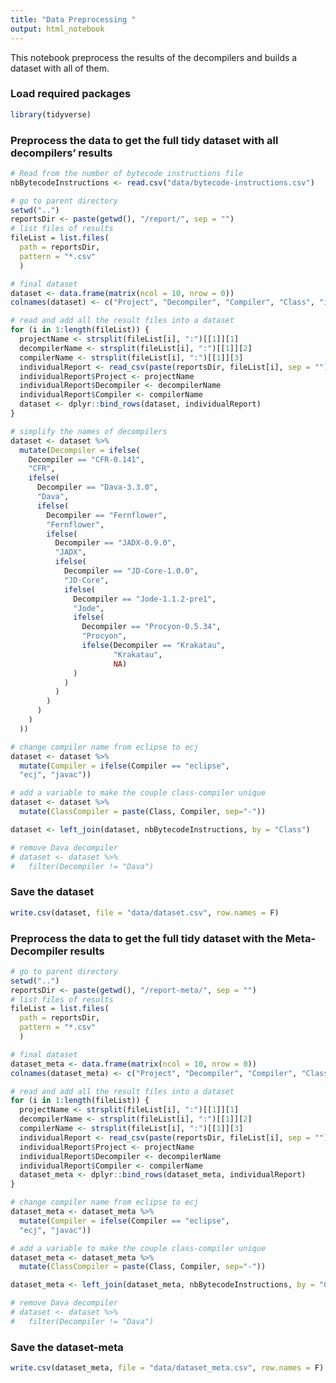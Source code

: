 ```yaml
---
title: "Data Preprocessing "
output: html_notebook
---
```


This notebook preprocess the results of the decompilers and builds a dataset with all of them.

### Load required packages

```r
library(tidyverse)
```

### Preprocess the data to get the full tidy dataset with all decompilers' results

```r
# Read from the number of bytecode instructions file
nbBytecodeInstructions <- read.csv("data/bytecode-instructions.csv")

# go to parent directory
setwd("..")
reportsDir <- paste(getwd(), "/report/", sep = "")
# list files of results
fileList = list.files(
  path = reportsDir,
  pattern = "*.csv"
  )

# final dataset
dataset <- data.frame(matrix(ncol = 10, nrow = 0))
colnames(dataset) <- c("Project", "Decompiler", "Compiler", "Class", "isDecompilable", "distanceToOriginal", "nbNodesOriginal", "isRecompilable", "bytecodeDistance", "passTests")

# read and add all the result files into a dataset 
for (i in 1:length(fileList)) {
  projectName <- strsplit(fileList[i], ":")[[1]][1]
  decompilerName <- strsplit(fileList[i], ":")[[1]][2]
  compilerName <- strsplit(fileList[i], ":")[[1]][3]
  individualReport <- read_csv(paste(reportsDir, fileList[i], sep = ""), col_names = T)
  individualReport$Project <- projectName
  individualReport$Decompiler <- decompilerName
  individualReport$Compiler <- compilerName
  dataset <- dplyr::bind_rows(dataset, individualReport)
}

# simplify the names of decompilers
dataset <- dataset %>%
  mutate(Decompiler = ifelse(
    Decompiler == "CFR-0.141",
    "CFR",
    ifelse(
      Decompiler == "Dava-3.3.0",
      "Dava",
      ifelse(
        Decompiler == "Fernflower",
        "Fernflower",
        ifelse(
          Decompiler == "JADX-0.9.0",
          "JADX",
          ifelse(
            Decompiler == "JD-Core-1.0.0",
            "JD-Core",
            ifelse(
              Decompiler == "Jode-1.1.2-pre1",
              "Jode",
              ifelse(
                Decompiler == "Procyon-0.5.34",
                "Procyon",
                ifelse(Decompiler == "Krakatau",
                       "Krakatau",
                       NA)
              )
            )
          )
        )
      )
    )
  ))

# change compiler name from eclipse to ecj
dataset <- dataset %>%
  mutate(Compiler = ifelse(Compiler == "eclipse",
  "ecj", "javac"))

# add a variable to make the couple class-compiler unique
dataset <- dataset %>% 
  mutate(ClassCompiler = paste(Class, Compiler, sep="-"))

dataset <- left_join(dataset, nbBytecodeInstructions, by = "Class")

# remove Dava decompiler
# dataset <- dataset %>% 
#   filter(Decompiler != "Dava")
```

### Save the dataset

```r
write.csv(dataset, file = "data/dataset.csv", row.names = F)
```

### Preprocess the data to get the full tidy dataset with the Meta-Decompiler results

```r
# go to parent directory
setwd("..")
reportsDir <- paste(getwd(), "/report-meta/", sep = "")
# list files of results
fileList = list.files(
  path = reportsDir,
  pattern = "*.csv"
  )

# final dataset
dataset_meta <- data.frame(matrix(ncol = 10, nrow = 0))
colnames(dataset_meta) <- c("Project", "Decompiler", "Compiler", "Class", "isDecompilable", "distanceToOriginal", "nbNodesOriginal", "isRecompilable", "bytecodeDistance", "passTests")

# read and add all the result files into a dataset 
for (i in 1:length(fileList)) {
  projectName <- strsplit(fileList[i], ":")[[1]][1]
  decompilerName <- strsplit(fileList[i], ":")[[1]][2]
  compilerName <- strsplit(fileList[i], ":")[[1]][3]
  individualReport <- read_csv(paste(reportsDir, fileList[i], sep = ""), col_names = T)
  individualReport$Project <- projectName
  individualReport$Decompiler <- decompilerName
  individualReport$Compiler <- compilerName
  dataset_meta <- dplyr::bind_rows(dataset_meta, individualReport)
}

# change compiler name from eclipse to ecj
dataset_meta <- dataset_meta %>%
  mutate(Compiler = ifelse(Compiler == "eclipse",
  "ecj", "javac"))

# add a variable to make the couple class-compiler unique
dataset_meta <- dataset_meta %>% 
  mutate(ClassCompiler = paste(Class, Compiler, sep="-"))

dataset_meta <- left_join(dataset_meta, nbBytecodeInstructions, by = "Class")

# remove Dava decompiler
# dataset <- dataset %>% 
#   filter(Decompiler != "Dava")
```

### Save the dataset-meta

```r
write.csv(dataset_meta, file = "data/dataset_meta.csv", row.names = F)
```
